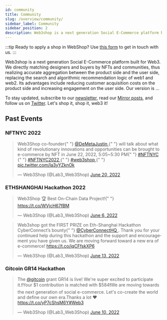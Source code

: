 ```yaml
---
id: community
title: Community
slug: /overview/community/
sidebar_label: Community
sidebar_position: 2
description: Web3shop is a next generation Social E-Commerce platform built for Web3. Our vision is to help designers achieve low-cost entrepreneurship and become an economic platform for creators that unites the world's best creativity.
---
```


<head>
  <script
    async
    src="https://platform.twitter.com/widgets.js"
    charSet="utf-8"
  ></script>
</head>

:::tip
Ready to apply a shop in WebShop? Use [this form](https://www.web3shop.me/) to get in touch with us.
:::

Web3shop is a next generation Social E-Commerce platform built for Web3. We directly matching designers and buyers by NFTs and communities, thus realizing accurate aggregation between the product side and the user side, replacing the search and algorithmic recommendation logic of web1 and web2. Its advantages include reducing customer acquisition costs on the product side and increasing engagement on the user side. Our version is ...

To stay updated, subscribe to our [newsletter](https://www.web3shop.me/), read our [Mirror posts](https://www.web3shop.me/), and follow us on [Twitter](https://twitter.com/Lab3_Web3Shop). Let's shop it, shop it, web3 it!

## Past Events

### NFTNYC 2022

<blockquote class="twitter-tweet">
  <p lang="en" dir="ltr">
    Web3Shop co-founder{" "}
    <a href="https://twitter.com/DeMetaJustin?ref_src=twsrc%5Etfw">
      @DeMetaJustin
    </a>{" "}
    will talk about what kind of revolutionary innovations and opportunities can
    be brought to e-commerce by NFT in June 22, 2022, 5:05~5:30 PM{" "}
    <a href="https://twitter.com/hashtag/NFTNYC?src=hash&amp;ref_src=twsrc%5Etfw">
      #NFTNYC
    </a>{" "}
    <a href="https://twitter.com/hashtag/NFTNYC2022?src=hash&amp;ref_src=twsrc%5Etfw">
      #NFTNYC2022
    </a>{" "}
    <a href="https://twitter.com/hashtag/web3shop?src=hash&amp;ref_src=twsrc%5Etfw">
      #web3shop
    </a>{" "}
    <a href="https://t.co/Ia3yYZknOk">pic.twitter.com/Ia3yYZknOk</a>
  </p>
  &mdash; Web3Shop (@Lab3_Web3Shop) <a href="https://twitter.com/Lab3_Web3Shop/status/1538911404555657218?ref_src=twsrc%5Etfw">June 20, 2022</a>
</blockquote> <script
  async
  src="https://platform.twitter.com/widgets.js"
  charset="utf-8"
></script>

### ETHSHANGHAI Hackathon 2022
<blockquote class="twitter-tweet">
  <p lang="en" dir="ltr">
    Web3Shop 🏆 Best On-Chain Data Project!{" "}
    <a href="https://t.co/WVjcH67fBM">https://t.co/WVjcH67fBM</a>
  </p>
  &mdash; Web3Shop (@Lab3_Web3Shop) <a href="https://twitter.com/Lab3_Web3Shop/status/1533884855104282627?ref_src=twsrc%5Etfw">June 6, 2022</a>
</blockquote> <script
  async
  src="https://platform.twitter.com/widgets.js"
  charset="utf-8"
></script>

<blockquote class="twitter-tweet">
  <p lang="en" dir="ltr">
    Web3shop got the FIRST PRIZE on Eth-Shanghai Hackathon CyberConnect’s bounty{" "}
    <a href="https://twitter.com/CyberConnectHQ?ref_src=twsrc%5Etfw">
      @CyberConnectHQ
    </a>
    . Thank you for your continued help during this hackathon and the support and
    encouragement you have given us. We are moving forward toward a new era of e-commerce!
    <a href="https://t.co/jqCFfskXP6">https://t.co/jqCFfskXP6</a>
  </p>
  &mdash; Web3Shop (@Lab3_Web3Shop) <a href="https://twitter.com/Lab3_Web3Shop/status/1536142753385553924?ref_src=twsrc%5Etfw">June 13, 2022</a>
</blockquote> <script
  async
  src="https://platform.twitter.com/widgets.js"
  charset="utf-8"
></script>


### Gitcoin GR14 Hackathon

<blockquote class="twitter-tweet">
<p lang="en" dir="ltr">
The <a href="https://twitter.com/gitcoin?ref_src=twsrc%5Etfw">@gitcoin</a> grant GR14 is live! We&#39;re super excited to participate it.❗️Your $1 contribution is matched with $584❗️We are moving towards the next generation of social e-commerce. Let&#39;s co-create the world and define our own era.Thanks a lot ❤️<a href="https://t.co/yP7cShsM6Y">https://t.co/yP7cShsM6Y</a><a href="https://twitter.com/hashtag/Web3?src=hash&amp;ref_src=twsrc%5Etfw">#Web3</a></p>
&mdash; Web3Shop (@Lab3_Web3Shop) <a href="https://twitter.com/Lab3_Web3Shop/status/1535130777700208642?ref_src=twsrc%5Etfw">June 10, 2022</a>
</blockquote> <script async src="https://platform.twitter.com/widgets.js" charset="utf-8"></script>